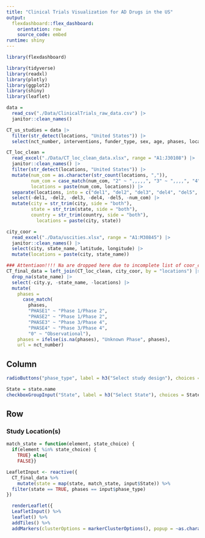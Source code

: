 ```yaml
---
title: "Clinical Trials Visualization for AD Drugs in the US"
output: 
  flexdashboard::flex_dashboard:
    orientation: row
    source_code: embed
runtime: shiny
---
```

```r
library(flexdashboard)

library(tidyverse)
library(readxl)
library(plotly)
library(ggplot2)
library(shiny)
library(leaflet)
```


```r
data = 
  read_csv("./Data/ClinicalTrials_raw_data.csv") |>
  janitor::clean_names() 
```

```r
CT_us_studies = data |>
  filter(str_detect(locations, "United States")) |>
  select(nct_number, interventions, funder_type, sex, age, phases, locations, enrollment, study_type, study_status)

```

```r
CT_loc_clean = 
  read_excel("./Data/CT_loc_clean_data.xlsx", range = "A1:J30108") |>
  janitor::clean_names() |>
  filter(str_detect(locations, "United States")) |>
  mutate(num_com = as.character(str_count(locations, ",")),
         num_com = case_match(num_com, "2" ~ ",,,,,", "3" ~ ",,,,", "4" ~ ",,,", "5" ~ ",,", "6" ~ ",", "7" ~ ""),
         locations = paste(num_com, locations)) |>
  separate(locations, into = c("del1", "del2", "del3", "del4", "del5", "city", "state", "country"), sep = ",") |>
  select(-del1, -del2, -del3, -del4, -del5, -num_com) |>
  mutate(city = str_trim(city, side = "both"),
         state = str_trim(state, side = "both"),
         country = str_trim(country, side = "both"),
           locations = paste(city, state))
```

```r
city_coor = 
  read_excel("./Data/uscities.xlsx", range = "A1:M30845") |>
  janitor::clean_names() |>
  select(city, state_name, latitude, longitude) |>
  mutate(locations = paste(city, state_name))

### Attentiaon!!!! Na are dropped here due to incomplete list of coor_cities, should try to solve this prob
CT_final_data = left_join(CT_loc_clean, city_coor, by = "locations") |>
  drop_na(state_name) |>
  select(-city.y, -state_name, -locations) |>
  mutate(
    phases = 
      case_match(
        phases,
        "PHASE1" ~ "Phase 1/Phase 2",
        "PHASE2" ~ "Phase 1/Phase 2",
        "PHASE3" ~ "Phase 3/Phase 4",
        "PHASE4" ~ "Phase 3/Phase 4",
        "0" ~ "Observational"),
    phases = ifelse(is.na(phases), "Unknown Phase", phases),
    url = nct_number)
```

Column {.sidebar}
-----------------------------------------------------------------------
```r

radioButtons("phase_type", label = h3("Select study design"), choices = sort(unique(pull(CT_final_data, phases))), select = "Phase 3/Phase 4")

State = state.name
checkboxGroupInput("State", label = h3("Select State"), choices = State, selected = State)
```

Row 
-----------------------------------------------------------------------
### Study Location(s)
```r
match_state = function(element, state_choice) {
  if(element %in% state_choice) {
    TRUE} else{
    FALSE}}

LeafletInput <- reactive({
  CT_final_data %>%
    mutate(state = map(state, match_state, input$State)) %>%
  filter(state == TRUE, phases == input$phase_type)
})

  renderLeaflet({
  LeafletInput() %>% 
  leaflet() %>%
  addTiles() %>%
  addMarkers(clusterOptions = markerClusterOptions(), popup = ~as.character(url))})
        
```